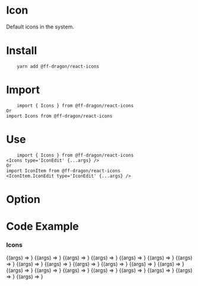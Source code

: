
<Meta title="MDX/Icon" component={Icons} />

<!--- This is your Story template function, shown here in React -->

# Icon

Default icons in the system.

# Install

```
    yarn add @ff-dragon/react-icons
```

# Import

```
    import { Icons } from @ff-dragon/react-icons
Or
import Icons from @ff-dragon/react-icons
```

# Use

```
    import { Icons } from @ff-dragon/react-icons
<Icons type='IconEdit' {...args} />
Or
import IconItem from @ff-dragon/react-icons
<IconItem.IconEdit type='IconEdit' {...args} />
```

# Option

<ArgsTable of={Icons} />

# Code Example

### Icons

<!-- why show the MDXCreateElement tag, this is a storybooks issue, you can refer https://github.com/storybookjs/storybook/issues/11542 -->

<Canvas>
    <Story
        name="IconEdit"
        args={{
            color: '#01728c',
            width: '24px',
            height: '24px',
        }}
    >
        {(args) => <IconItem.IconEdit {...args} />}
    </Story>
    <Story
        name="IconArrowRight"
        args={{
            color: '#01728c',
            width: '24px',
            height: '24px',
        }}
    >
        {(args) => <IconItem.IconArrowRight {...args} />}
    </Story>
    <Story
        name="IconArrowLeft"
        args={{
            color: '#01728c',
            width: '24px',
            height: '24px',
        }}
    >
        {(args) => <IconItem.IconArrowLeft {...args} />}
    </Story>
    <Story
        name="IconArrowUp"
        args={{
            color: '#01728c',
            width: '24px',
            height: '24px',
        }}
    >
        {(args) => <IconItem.IconArrowUp {...args} />}
    </Story>
    <Story
        name="IconArrowDown"
        args={{
            color: '#01728c',
            width: '24px',
            height: '24px',
        }}
    >
        {(args) => <IconItem.IconArrowDown {...args} />}
    </Story>
    <Story
        name="IconPlus"
        args={{
            color: '#01728c',
            width: '24px',
            height: '24px',
        }}
    >
        {(args) => <IconItem.IconPlus {...args} />}
    </Story>
    <Story
        name="IconCube"
        args={{
            color: '#01728c',
            width: '24px',
            height: '24px',
        }}
    >
        {(args) => <IconItem.IconCube {...args} />}
    </Story>
    <Story
        name="IconGuide"
        args={{
            color: '#01728c',
            width: '24px',
            height: '24px',
        }}
    >
        {(args) => <IconItem.IconGuide {...args} />}
    </Story>
    <Story
        name="IconMoney"
        args={{
            color: '#01728c',
            width: '24px',
            height: '24px',
        }}
    >
        {(args) => <IconItem.IconMoney {...args} />}
    </Story>
    <Story
        name="IconCommission"
        args={{
            color: '#01728c',
            width: '24px',
            height: '24px',
        }}
    >
        {(args) => <IconItem.IconCommission {...args} />}
    </Story>
    <Story
        name="IconClose"
        args={{
            color: '#01728c',
            width: '24px',
            height: '24px',
        }}
    >
        {(args) => <IconItem.IconClose {...args} />}
    </Story>
    <Story
        name="IconConfirm"
        args={{
            color: '#01728c',
            width: '24px',
            height: '24px',
        }}
    >
        {(args) => <IconItem.IconConfirm {...args} />}
    </Story>
    <Story
        name="IconTime"
        args={{
            color: '#01728c',
            width: '24px',
            height: '24px',
        }}
    >
        {(args) => <IconItem.IconTime {...args} />}
    </Story>
    <Story
        name="IconHelp"
        args={{
            color: '#01728c',
            width: '24px',
            height: '24px',
        }}
    >
        {(args) => <IconItem.IconHelp {...args} />}
    </Story>
    <Story
        name="IconGalaxy"
        args={{
            color: '#01728c',
            width: '24px',
            height: '24px',
        }}
    >
        {(args) => <IconItem.IconGalaxy {...args} />}
    </Story>
    <Story
        name="IconWarning"
        args={{
            color: '#01728c',
            width: '24px',
            height: '24px',
        }}
    >
        {(args) => <IconItem.IconWarning {...args} />}
    </Story>
    <Story
        name="IconTick"
        args={{
            color: '#01728c',
            width: '24px',
            height: '24px',
        }}
    >
        {(args) => <IconItem.IconTick {...args} />}
    </Story>
    <Story
        name="IconLoading"
        args={{
            color: '#01728c',
            width: '24px',
            height: '24px',
        }}
    >
        {(args) => <IconItem.IconLoading {...args} />}
    </Story>
    <Story
        name="IconF"
        args={{
            color: '#01728c',
            width: '24px',
            height: '24px',
        }}
    >
        {(args) => <IconItem.IconF {...args} />}
    </Story>
    <Story
        name="IconRadioCheck"
        args={{
            color: '#01728c',
            width: '24px',
            height: '24px',
        }}
    >
        {(args) => <IconItem.IconRadioCheck {...args} />}
    </Story>
    <Story
        name="IconRadioUncheck"
        args={{
            color: '#01728c',
            width: '24px',
            height: '24px',
        }}
    >
        {(args) => <IconItem.IconRadioUncheck {...args} />}
    </Story>
</Canvas>
